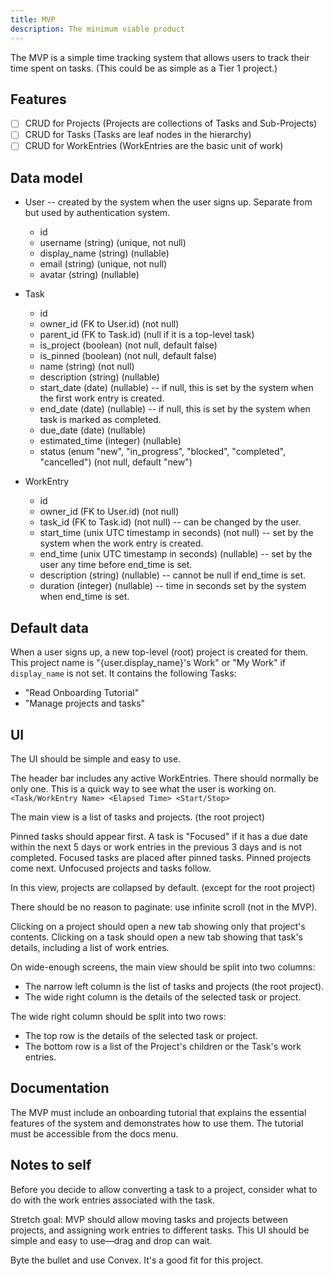 ```yaml
---
title: MVP
description: The minimum viable product
---
```



The MVP is a simple time tracking system that allows users to track their time spent on tasks.
(This could be as simple as a Tier 1 project.)

## Features

- [ ] CRUD for Projects (Projects are collections of Tasks and Sub-Projects)
- [ ] CRUD for Tasks (Tasks are leaf nodes in the hierarchy)
- [ ] CRUD for WorkEntries (WorkEntries are the basic unit of work)

## Data model

* User -- created by the system when the user signs up. Separate from but used by authentication system.
    * id
    * username (string) (unique, not null)
    * display_name (string) (nullable)
    * email (string) (unique, not null)
    * avatar (string) (nullable)

* Task
    * id
    * owner_id (FK to User.id) (not null)
    * parent_id (FK to Task.id) (null if it is a top-level task)
    * is_project (boolean) (not null, default false)
    * is_pinned (boolean) (not null, default false)
    * name (string) (not null)
    * description (string) (nullable)
    * start_date (date) (nullable) -- if null, this is set by the system when the first work entry is created.
    * end_date (date) (nullable) -- if null, this is set by the system when task is marked as completed.
    * due_date (date) (nullable) 
    * estimated_time (integer) (nullable) 
    * status (enum "new", "in_progress", "blocked", "completed", "cancelled") (not null, default "new")

* WorkEntry
    * id
    * owner_id (FK to User.id) (not null)
    * task_id (FK to Task.id) (not null) -- can be changed by the user.
    * start_time (unix UTC timestamp in seconds) (not null) -- set by the system when the work entry is created.
    * end_time (unix UTC timestamp in seconds) (nullable) -- set by the user any time before end_time is set.
    * description (string) (nullable) -- cannot be null if end_time is set.
    * duration (integer) (nullable) -- time in seconds set by the system when end_time is set.

## Default data

When a user signs up, a new top-level (root) project is created for them.
This project name is "\{user.display_name\}'s Work" or "My Work" if `display_name` is not set.
It contains the following Tasks:

- "Read Onboarding Tutorial"
- "Manage projects and tasks"

## UI

The UI should be simple and easy to use.

The header bar includes any active WorkEntries. There should normally be only one. This is a quick way to see what the user is working on. `<Task/WorkEntry Name> <Elapsed Time> <Start/Stop>`

The main view is a list of tasks and projects. (the root project)

Pinned tasks should appear first.
A task is "Focused" if it has a due date within the next 5 days or work entries in the previous 3 days and is not completed. Focused tasks are placed after pinned tasks.
Pinned projects come next.
Unfocused projects and tasks follow.

In this view, projects are collapsed by default. (except for the root project)

There should be no reason to paginate: use infinite scroll (not in the MVP). 

Clicking on a project should open a new tab showing only that project's contents.
Clicking on a task should open a new tab showing that task's details, including a list of work entries.

On wide-enough screens, the main view should be split into two columns:
- The narrow left column is the list of tasks and projects (the root project).
- The wide right column is the details of the selected task or project.

The wide right column should be split into two rows:
- The top row is the details of the selected task or project.
- The bottom row is a list of the Project's children or the Task's work entries.

## Documentation
The MVP must include an onboarding tutorial that explains the essential features of the system and demonstrates how to use them. The tutorial must be accessible from the docs menu.


## Notes to self

Before you decide to allow converting a task to a project, consider what to do with the work entries associated with the task.

Stretch goal: MVP should allow moving tasks and projects between projects, and assigning work entries to different tasks. This UI should be simple and easy to use—drag and drop can wait.

Byte the bullet and use Convex. It's a good fit for this project.